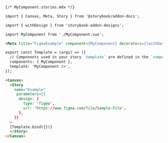 ```md
{/* MyComponent.stories.mdx */}

import { Canvas, Meta, Story } from '@storybook/addon-docs';

import { withDesign } from 'storybook-addon-designs';

import MyComponent from './MyComponent.vue';

<Meta title="FigmaExample" component={MyComponent} decorators={[withDesign]} />

export const Template = (args) => ({
  // Components used in your story `template` are defined in the `components` object
  components: { MyComponent },
  template: 'MyComponent />',
});

<Canvas>
  <Story
    name="Example"
     parameters={{
      design: {
        type: 'figma',
        url: 'https://www.figma.com/file/Sample-File',
      },
    }}
  >
  {Template.bind({})}
  </Story>
</Canvas>
```